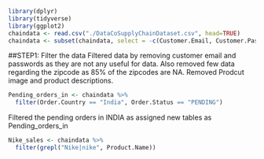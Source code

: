 
```r
library(dplyr)
library(tidyverse)
library(ggplot2)
chaindata <- read.csv("./DataCoSupplyChainDataset.csv", head=TRUE)
chaindata <- subset(chaindata, select = -c(Customer.Email, Customer.Password, Order.Zipcode, Product.Description, Product.Image))
```
##STEP1: Filter the data
Filtered data by removing customer email and passwords as they are not any useful for data.
Also removed few data regarding the zipcode as 85% of the zipcodes are NA. Removed
Prodcut image and product descriptions.
```r

Pending_orders_in <- chaindata %>%
  filter(Order.Country == "India", Order.Status == "PENDING")
```
Filtered the pending orders in INDIA as assigned new tables as Pending_orders_in
```r
Nike_sales <- chaindata %>%
  filter(grepl("Nike|nike", Product.Name))
  
```

